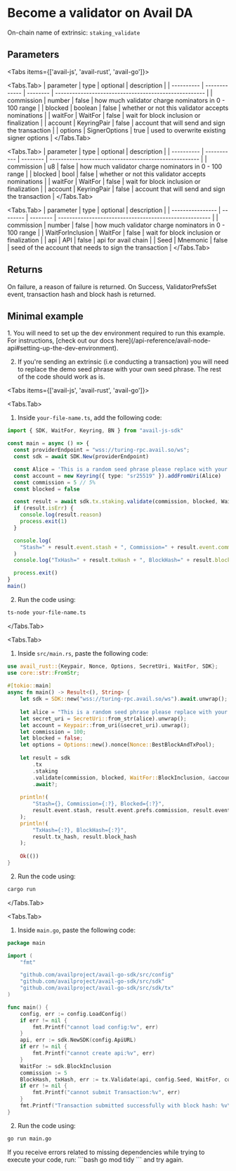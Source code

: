 
# Become a validator on Avail DA

On-chain name of extrinsic: `staking_validate`

## Parameters

<Tabs items={['avail-js', 'avail-rust', 'avail-go']}>

<Tabs.Tab>
| parameter  | type          | optional | description                                           |
| ---------- | ------------- | -------- | ----------------------------------------------------- |
| commission | number        | false    | how much validator charge nominators in 0 - 100 range |
| blocked    | boolean       | false    | whether or not this validator accepts nominations     |
| waitFor    | WaitFor       | false    | wait for block inclusion or finalization              |
| account    | KeyringPair   | false    | account that will send and sign the transaction       |
| options    | SignerOptions | true     | used to overwrite existing signer options             |
</Tabs.Tab>

<Tabs.Tab>
| parameter  | type        | optional | description                                           |
| ---------- | ----------- | -------- | ----------------------------------------------------- |
| commission | u8          | false    | how much validator charge nominators in 0 - 100 range |
| blocked    | bool        | false    | whether or not this validator accepts nominations     |
| waitFor    | WaitFor     | false    | wait for block inclusion or finalization              |
| account    | KeyringPair | false    | account that will send and sign the transaction       |
</Tabs.Tab>

<Tabs.Tab>
| parameter        | type     | optional | description                                            |
| ---------------- | -------- | -------- | ------------------------------------------------------ |
| commission       | number   | false    | how much validator charge nominators in 0 - 100 range  |
| WaitForInclusion | WaitFor  | false    | wait for block inclusion or finalization               |
| api              | API      | false    | api for avail chain                                    |
| Seed             | Mnemonic | false    | seed of the account that needs to sign the transaction |
</Tabs.Tab>

</Tabs>

## Returns

On failure, a reason of failure is returned. On Success, ValidatorPrefsSet event, transaction hash and block hash is returned.

## Minimal example

<Callout type="info">
1. You will need to set up the dev environment required to run this example. 
For instructions, [check out our docs here](/api-reference/avail-node-api#setting-up-the-dev-environment).

2. If you're sending an extrinsic (i.e conducting a transaction) you will need to replace the demo seed phrase with your own seed phrase.
The rest of the code should work as is.
</Callout>

<Tabs items={['avail-js', 'avail-rust', 'avail-go']}>

<Tabs.Tab>

1. Inside `your-file-name.ts`, add the following code:

```typescript filename="avail-js"
import { SDK, WaitFor, Keyring, BN } from "avail-js-sdk"

const main = async () => {
  const providerEndpoint = "wss://turing-rpc.avail.so/ws";
  const sdk = await SDK.New(providerEndpoint)

  const Alice = 'This is a random seed phrase please replace with your own';
  const account = new Keyring({ type: "sr25519" }).addFromUri(Alice)
  const commission = 5 // 5%
  const blocked = false

  const result = await sdk.tx.staking.validate(commission, blocked, WaitFor.BlockInclusion, account)
  if (result.isErr) {
    console.log(result.reason)
    process.exit(1)
  }

  console.log(
    "Stash=" + result.event.stash + ", Commission=" + result.event.commission + ", Blocked=" + result.event.blocked,
  )
  console.log("TxHash=" + result.txHash + ", BlockHash=" + result.blockHash)

  process.exit()
}
main()
```

2. Run the code using:

```bash
ts-node your-file-name.ts
```
</Tabs.Tab>

<Tabs.Tab>

1. Inside `src/main.rs`, paste the following code:

```rust filename="avail-rust"
use avail_rust::{Keypair, Nonce, Options, SecretUri, WaitFor, SDK};
use core::str::FromStr;
 
#[tokio::main]
async fn main() -> Result<(), String> {
	let sdk = SDK::new("wss://turing-rpc.avail.so/ws").await.unwrap();
 
	let alice = "This is a random seed phrase please replace with your own";
	let secret_uri = SecretUri::from_str(alice).unwrap();
	let account = Keypair::from_uri(&secret_uri).unwrap();
	let commission = 100;
	let blocked = false;
    let options = Options::new().nonce(Nonce::BestBlockAndTxPool);
 
	let result = sdk
		.tx
		.staking
		.validate(commission, blocked, WaitFor::BlockInclusion, &account, Some(options))
		.await?;
 
	println!(
		"Stash={}, Commission={:?}, Blocked={:?}",
		result.event.stash, result.event.prefs.commission, result.event.prefs.blocked
	);
	println!(
		"TxHash={:?}, BlockHash={:?}",
		result.tx_hash, result.block_hash
	);
 
	Ok(())
}
```

2. Run the code using:

```bash
cargo run
```
</Tabs.Tab>

<Tabs.Tab>

1. Inside `main.go`, paste the following code:

```go filename="avail-go"
package main

import (
	"fmt"

	"github.com/availproject/avail-go-sdk/src/config"
	"github.com/availproject/avail-go-sdk/src/sdk"
	"github.com/availproject/avail-go-sdk/src/sdk/tx"
)

func main() {
	config, err := config.LoadConfig()
	if err != nil {
		fmt.Printf("cannot load config:%v", err)
	}
	api, err := sdk.NewSDK(config.ApiURL)
	if err != nil {
		fmt.Printf("cannot create api:%v", err)
	}
	WaitFor := sdk.BlockInclusion
	commission := 5
	BlockHash, txHash, err := tx.Validate(api, config.Seed, WaitFor, commission)
	if err != nil {
		fmt.Printf("cannot submit Transaction:%v", err)
	}
	fmt.Printf("Transaction submitted successfully with block hash: %v\n and ext hash:%v", BlockHash.Hex(), txHash.Hex())
}
```

2. Run the code using:

```bash
go run main.go
```

<Callout type="info">
If you receive errors related to missing dependencies while trying to execute your code, run:
```bash
go mod tidy
```
and try again.
</Callout>
</Tabs.Tab>

</Tabs>
